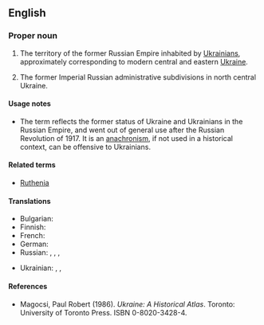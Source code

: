 ==English==
{{wikipedia}}

===Proper noun===
{{en-proper noun}}

# {{context|historical|lang=en}} The territory of the former Russian Empire inhabited by [[Ukrainian]]s, approximately corresponding to modern central and eastern [[Ukraine]].
# {{context|historical|lang=en}} The former Imperial Russian administrative subdivisions in north central Ukraine.

====Usage notes====
* The term reflects the former status of Ukraine and Ukrainians in the Russian Empire, and went out of general use after the Russian Revolution of 1917.  It is an [[anachronism]], if not used in a historical context, can be offensive to Ukrainians.

====Related terms====
* [[Ruthenia]]

====Translations====
{{trans-top|a historical area}}
* Bulgarian: {{t-|bg|Малорусия|f|tr=Malorúsija|sc=Cyrl}}
* Finnish: {{t-|fi|Vähä-Venäjä}}
* French: {{t+|fr|Petite Russie|f}}
* German: {{t-|de|Kleinrussland|n}}
* Russian: {{t-|ru|Малая Русь|f|tr=Málaja Rusʹ|sc=Cyrl}}, {{t-|ru|Малая Россия|f|tr=Málaja Rossíja|sc=Cyrl}}, {{t+|ru|Малороссия|f|tr=Maloróssija|sc=Cyrl}}, {{t-|ru|Малоруссия|f|tr=Malorússija|sc=Cyrl}} {{qualifier|less common}}
{{trans-mid}}
* Ukrainian: {{t-|uk|Мала Русь|f|tr=Malá Rusʹ|sc=Cyrl}}, {{t-|uk|Мала Росія|f|tr=Malá Rosíja|sc=Cyrl}}, {{t-|uk|Малоросія|f|tr=Malorósija|sc=Cyrl}}
{{trans-bottom}}

====References====
* Magocsi, Paul Robert (1986).  ''Ukraine: A Historical Atlas''.  Toronto: University of Toronto Press.  ISBN 0-8020-3428-4.